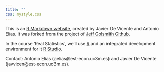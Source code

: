 ```yaml
---
title: ""
css: mystyle.css
---
```


This is an [R Markdown website](http://rmarkdown.rstudio.com/rmarkdown_websites.html), created by Javier De Vicente and Antonio Elías. It was forked from the project of [Jeff Golsmith Github](https://github.com/jeff-goldsmith/IWAFDA).

In the course 'Real Statistics', we'll use [R](https://www.r-project.org/) and an integrated development environment for it [R Studio](https://www.rstudio.com/).

Contact: Antonio Elías (aelias@est-econ.uc3m.es) and Javier De Vicente (javvicen@est-econ.uc3m.es). 